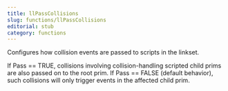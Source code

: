 ```yaml
---
title: llPassCollisions
slug: functions/llPassCollisions
editorial: stub
category: functions
---
```


<LSLFunction name="llPassCollisions"/>

Configures how collision events are passed to scripts in the linkset.

If Pass == TRUE, collisions involving collision-handling scripted child prims are also passed on to the root prim. If Pass == FALSE (default behavior), such collisions will only trigger events in the affected child prim.

